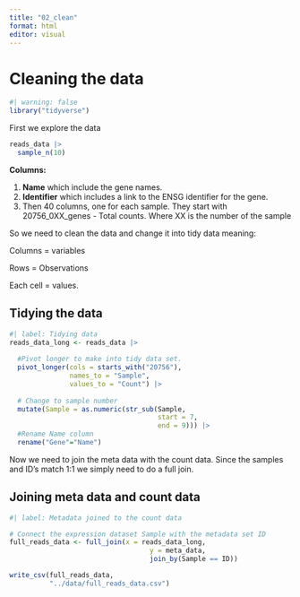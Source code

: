 ```yaml
---
title: "02_clean"
format: html
editor: visual
---
```


# Cleaning the data

```r
#| warning: false
library("tidyverse")
```

First we explore the data

```r
reads_data |> 
  sample_n(10)
```

**Columns:**

1.  **Name** which include the gene names.
2.  **Identifier** which includes a link to the ENSG identifier for the gene.
3.  Then 40 columns, one for each sample. They start with 20756_0XX_genes - Total counts. Where XX is the number of the sample

So we need to clean the data and change it into tidy data meaning:

Columns = variables

Rows = Observations

Each cell = values.

## Tidying the data

```r
#| label: Tidying data
reads_data_long <- reads_data |> 
  
  #Pivot longer to make into tidy data set.
  pivot_longer(cols = starts_with("20756"),
               names_to = "Sample",
               values_to = "Count") |>
  
  # Change to sample number
  mutate(Sample = as.numeric(str_sub(Sample, 
                                     start = 7, 
                                     end = 9))) |>  
  #Rename Name column 
  rename("Gene"="Name")
```

Now we need to join the meta data with the count data. Since the samples and ID's match 1:1 we simply need to do a full join.

## Joining meta data and count data

```r
#| label: Metadata joined to the count data

# Connect the expression dataset Sample with the metadata set ID
full_reads_data <- full_join(x = reads_data_long, 
                                   y = meta_data, 
                                   join_by(Sample == ID))

write_csv(full_reads_data, 
          "../data/full_reads_data.csv")
```
